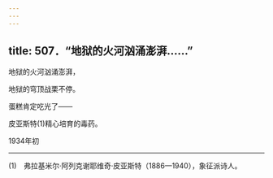 ```yaml
---
---
---
```

title: 507．“地狱的火河汹涌澎湃……”
---




地狱的火河汹涌澎湃，

地狱的穹顶战栗不停。

蛋糕肯定吃光了——

皮亚斯特(1)精心培育的毒药。

1934年初



* * *



(1)　弗拉基米尔·阿列克谢耶维奇·皮亚斯特（1886—1940），象征派诗人。